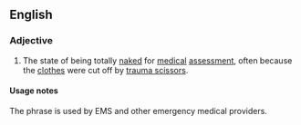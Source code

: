 ==English==

===Adjective===
{{en-adj|-}}

# {{label|en|medicine}} The state of being totally [[naked]] for [[medical]] [[assessment]], often because the [[clothes]] were cut off by [[trauma scissor]]s.

====Usage notes====
The phrase is used by EMS and other emergency medical providers.